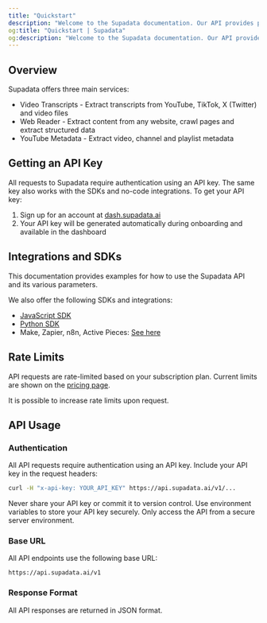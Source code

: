 ```yaml
---
title: "Quickstart"
description: "Welcome to the Supadata documentation. Our API provides powerful tools for extracting web content."
og:title: "Quickstart | Supadata"
og:description: "Welcome to the Supadata documentation. Our API provides powerful tools for extracting web content."
---
```


## Overview

Supadata offers three main services:

- Video Transcripts - Extract transcripts from YouTube, TikTok, X (Twitter) and video files
- Web Reader - Extract content from any website, crawl pages and extract structured data
- YouTube Metadata - Extract video, channel and playlist metadata

## Getting an API Key

All requests to Supadata require authentication using an API key. The same key also works with the SDKs and no-code integrations. To get your API key:

1. Sign up for an account at [dash.supadata.ai](https://dash.supadata.ai)
2. Your API key will be generated automatically during onboarding and available in the dashboard

## Integrations and SDKs

This documentation provides examples for how to use the Supadata API and its various parameters.

We also offer the following SDKs and integrations:

- [JavaScript SDK](https://github.com/supadata-ai/js)
- [Python SDK](https://github.com/supadata-ai/py)
- Make, Zapier, n8n, Active Pieces: [See here](https://supadata.ai/nocode)

## Rate Limits

API requests are rate-limited based on your subscription plan. Current limits are shown on the [pricing page](https://supadata.ai/pricing).

It is possible to increase rate limits upon request.

## API Usage

### Authentication

All API requests require authentication using an API key. Include your API key in the request headers:

```bash
curl -H "x-api-key: YOUR_API_KEY" https://api.supadata.ai/v1/...
```

<Warning>
  Never share your API key or commit it to version control. Use environment
  variables to store your API key securely. Only access the API from a secure
  server environment.
</Warning>

### Base URL

All API endpoints use the following base URL:

`https://api.supadata.ai/v1`

### Response Format

All API responses are returned in JSON format.
